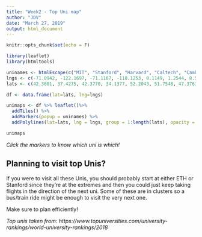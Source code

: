 ```yaml
---
title: "Week2 - Top Uni map"
author: "JDV"
date: "March 27, 2019"
output: html_document
---
```


```r
knitr::opts_chunk$set(echo = F)

library(leaflet)
library(htmltools)
```

```r
uninames <- htmlEscape(c("MIT", "Stanford", "Harvard", "Caltech", "Cambridge", "Oxford", "ETH Zürich"))
lngs <- c(-71.0942, -122.1697, -71.1167, -118.1253, 0.1149, 1.2544, 8.5477)
lats <- c(42.3601, 37.4275, 42.3770, 34.1377, 52.2043, 51.7548, 47.3763)

df <- data.frame(lat=lats, lng=lngs)

unimaps <- df %>% leaflet()%>%
  addTiles() %>%
  addMarkers(popup = uninames) %>%
  addPolylines(lat=lats, lng = lngs, group = 1:length(lats), opacity = .5)

unimaps
```

*Click the markers to know which uni is which!*

## Planning to visit top Unis?

If you were to visit all these Unis, you should probably start at either ETH or Stanford since they're at the extremes and then you could just keep taking flights in the direction of the next uni. Some of these are in clusters so a bus/train ride might be enough to visit the very next one.

Make sure to plan efficiently!

_Top unis taken from: https://www.topuniversities.com/university-rankings/world-university-rankings/2018 _

